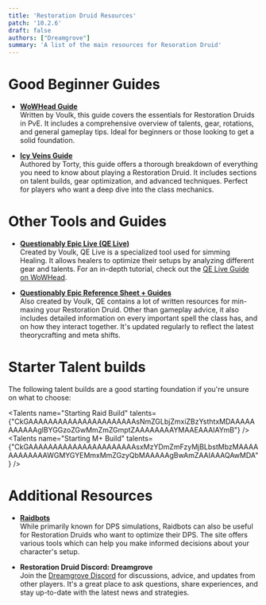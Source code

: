 ```yaml
---
title: 'Restoration Druid Resources'
patch: '10.2.6'
draft: false
authors: ["Dreamgrove"]
summary: 'A list of the main resources for Resoration Druid'
---
```

# Good Beginner Guides

- **[WoWHead Guide](https://www.wowhead.com/guide/classes/druid/restoration/overview-pve-healer)**  
  Written by Voulk, this guide covers the essentials for Restoration Druids in PvE. It includes a comprehensive overview of talents, gear, rotations, and general gameplay tips. Ideal for beginners or those looking to get a solid foundation.

- **[Icy Veins Guide](https://www.icy-veins.com/wow/restoration-druid-pve-healing-guide)**  
  Authored by Torty, this guide offers a thorough breakdown of everything you need to know about playing a Restoration Druid. It includes sections on talent builds, gear optimization, and advanced techniques. Perfect for players who want a deep dive into the class mechanics.

# Other Tools and Guides

- **[Questionably Epic Live (QE Live)](https://questionablyepic.com/live/)**  
  Created by Voulk, QE Live is a specialized tool used for simming Healing. It allows healers to optimize their setups by analyzing different gear and talents. For an in-depth tutorial, check out the [QE Live Guide on WoWHead](https://www.wowhead.com/guide/how-to-use-qe-live-tool-guide).

- **[Questionably Epic Reference Sheet + Guides](https://questionablyepic.com/restodruid-sheet/)**  
  Also created by Voulk, QE contains a lot of written resources for min-maxing your Restoration Druid. Other than gameplay advice, it also includes detailed information on every important spell the class has, and on how they interact together. It's updated regularly to reflect the latest theorycrafting and meta shifts.

# Starter Talent builds

The following talent builds are a good starting foundation if you're unsure on what to choose:

<Talents name="Starting Raid Build" talents={"CkGAAAAAAAAAAAAAAAAAAAAAAsNmZGLbjZmxiZBzYsthtxMDAAAAAAAAAAAglBYGGzoZGwMmZmZGmptZAAAAAAAAYMAAEAAAIAYmB"} />
<Talents name="Starting M+ Build" talents={"CkGAAAAAAAAAAAAAAAAAAAAAAsxMzYDmZmFzyMjBLbstMbzMAAAAAAAAAAAAWGMYGYEMmxMmZGzyQbMAAAAAgBwAmZAAIAAAQAwMDA"} />

# Additional Resources

- **[Raidbots](https://www.raidbots.com/)**  
  While primarily known for DPS simulations, Raidbots can also be useful for Restoration Druids who want to optimize their DPS. The site offers various tools which can help you make informed decisions about your character's setup.

- **Restoration Druid Discord: Dreamgrove**  
  Join the [Dreamgrove Discord](https://discord.gg/dreamgrove) for discussions, advice, and updates from other players. It's a great place to ask questions, share experiences, and stay up-to-date with the latest news and strategies.
